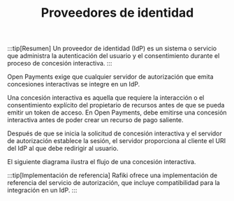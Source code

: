 ﻿---
title: Proveedores de identidad
---


:::tip[Resumen]
Un proveedor de identidad (IdP) es un sistema o servicio que administra la autenticación del usuario y el consentimiento durante el proceso de concesión interactiva.
:::

Open Payments exige que cualquier servidor de autorización que emita concesiones interactivas se integre en un IdP.

Una concesión interactiva es aquella que requiere la interacción o el consentimiento explícito del propietario de recursos antes de que se pueda emitir un token de acceso. En Open Payments, debe emitirse una concesión interactiva antes de poder crear un recurso de pago saliente.

Después de que se inicia la solicitud de concesión interactiva y el servidor de autorización establece la sesión, el servidor proporciona al cliente el URI del IdP al que debe redirigir al usuario.

El siguiente diagrama ilustra el flujo de una concesión interactiva.

<Interactive />

:::tip[Implementación de referencia]
Rafiki ofrece una implementación de referencia del <LinkOut href='https://rafiki.dev/integration/deployment/services/auth-service/'>servicio de autorización</LinkOut>, que incluye compatibilidad para la integración en un IdP.
:::
